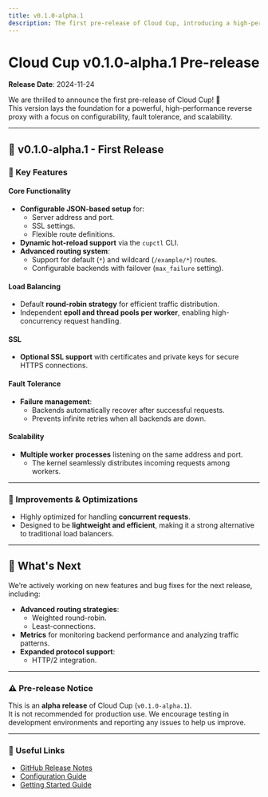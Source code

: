 ```yaml
---
title: v0.1.0-alpha.1
description: The first pre-release of Cloud Cup, introducing a high-performance reverse proxy with robust features.
---
```


# Cloud Cup v0.1.0-alpha.1 Pre-release  

**Release Date**: 2024-11-24  

We are thrilled to announce the first pre-release of Cloud Cup! 🎉  
This version lays the foundation for a powerful, high-performance reverse proxy with a focus on configurability, fault tolerance, and scalability.  

---

## 🚀 v0.1.0-alpha.1 - First Release  

### 🎉 Key Features  

#### Core Functionality  
- **Configurable JSON-based setup** for:  
  - Server address and port.  
  - SSL settings.  
  - Flexible route definitions.  
- **Dynamic hot-reload support** via the `cupctl` CLI.  
- **Advanced routing system**:  
  - Support for default (`*`) and wildcard (`/example/*`) routes.  
  - Configurable backends with failover (`max_failure` setting).  

#### Load Balancing  
- Default **round-robin strategy** for efficient traffic distribution.  
- Independent **epoll and thread pools per worker**, enabling high-concurrency request handling.  

#### SSL  
- **Optional SSL support** with certificates and private keys for secure HTTPS connections.  

#### Fault Tolerance  
- **Failure management**:  
  - Backends automatically recover after successful requests.  
  - Prevents infinite retries when all backends are down.  

#### Scalability  
- **Multiple worker processes** listening on the same address and port.  
  - The kernel seamlessly distributes incoming requests among workers.  

---

### 🔧 Improvements & Optimizations  

- Highly optimized for handling **concurrent requests**.  
- Designed to be **lightweight and efficient**, making it a strong alternative to traditional load balancers.  

---

## 📌 What's Next  

We’re actively working on new features and bug fixes for the next release, including:  

- **Advanced routing strategies**:  
  - Weighted round-robin.  
  - Least-connections.  
- **Metrics** for monitoring backend performance and analyzing traffic patterns.  
- **Expanded protocol support**:  
  - HTTP/2 integration.  

---

### ⚠️ Pre-release Notice  

This is an **alpha release** of Cloud Cup (`v0.1.0-alpha.1`).  
It is not recommended for production use. We encourage testing in development environments and reporting any issues to help us improve.  

---

### 🔗 Useful Links  

- [GitHub Release Notes](https://github.com/cloud-cup/cloud-cup/releases/tag/v0.1.0-alpha.1)  
- [Configuration Guide](../3_configuration)  
- [Getting Started Guide](./getting-started)  
